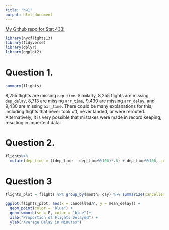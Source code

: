 ```yaml
---
title: "hw1"
output: html_document
---
```


[My Github repo for Stat 433!](https://github.com/jjcochrane19/stat433)

```r
library(nycflights13)
library(tidyverse)
library(dplyr)
library(ggplot2)
```
# Question 1.
```r
summary(flights)
```

8,255 flights are missing `dep_time`. Similarly, 8,255 flights are missing `dep_delay`, 8,713 are missing `arr_time`, 9,430 are missing `arr_delay`, and 9,430 are missing `air_time`. There could be many explanations for this, including flights that never took off, never landed, or were rerouted. Alternatively, it is very possible that mistakes were made in record keeping, resulting in imperfect data.

# Question 2.
```r
flights%>%
  mutate(dep_time = ((dep_time - dep_time%%100)*.6) + dep_time%%100, sched_dep_time = ((sched_dep_time - sched_dep_time%%100)*.6) + sched_dep_time%%100)
```

# Question 3

```r
flights_plot = flights %>% group_by(month, day) %>% summarize(cancelled = sum(is.na(dep_delay)), n=n(), mean_delay = mean(dep_delay,na.rm=T))

ggplot(flights_plot, aes(x = cancelled/n, y = mean_delay)) + 
  geom_point(color = "blue") + 
  geom_smooth(se = F, color = "blue")+
  xlab("Proportion of Flights Delayed") +
  ylab("Average Delay in Minutes")
```


